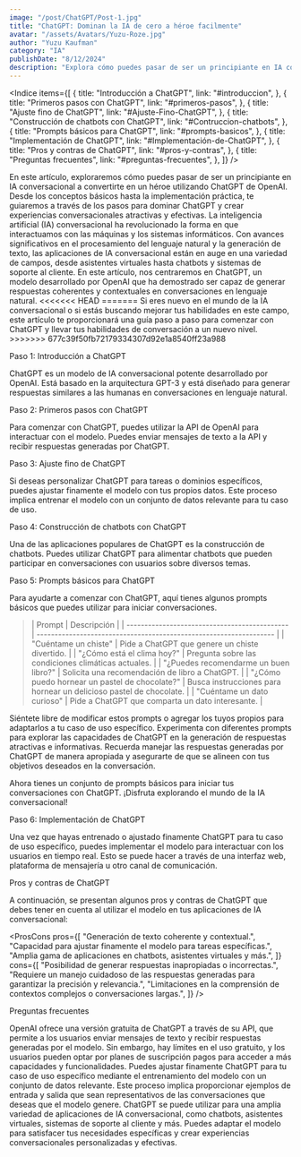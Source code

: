 ```yaml
---
image: "/post/ChatGPT/Post-1.jpg"
title: "ChatGPT: Dominan la IA de cero a héroe facilmente"
avatar: "/assets/Avatars/Yuzu-Roze.jpg"
author: "Yuzu Kaufman"
category: "IA"
publishDate: "8/12/2024"
description: "Explora cómo puedes pasar de ser un principiante en IA conversacional a convertirte en un héroe utilizando ChatGPT de OpenAI."
---
```


<Indice
  items={[
    {
      title: "Introducción a ChatGPT",
      link: "#introduccion",
    },
    {
      title: "Primeros pasos con ChatGPT",
      link: "#primeros-pasos",
    },
    {
      title: "Ajuste fino de ChatGPT",
      link: "#Ajuste-Fino-ChatGPT",
    },
    {
      title: "Construcción de chatbots con ChatGPT",
      link: "#Contruccion-chatbots",
    },
    {
      title: "Prompts básicos para ChatGPT",
      link: "#prompts-basicos",
    },
    {
      title: "Implementación de ChatGPT",
      link: "#Implementación-de-ChatGPT",
    },
    {
      title: "Pros y contras de ChatGPT",
      link: "#pros-y-contras",
    },
    {
      title: "Preguntas frecuentes",
      link: "#preguntas-frecuentes",
    },
  ]}
/>

<Parrafo>
  En este artículo, exploraremos cómo puedes pasar de ser un principiante en IA conversacional a convertirte en un héroe
  utilizando ChatGPT de OpenAI. Desde los conceptos básicos hasta la implementación práctica, te guiaremos a través de los pasos
  para dominar ChatGPT y crear experiencias conversacionales atractivas y efectivas.
</Parrafo>

<ImageMDX src="/assets/Hero/Hero.png" alt="ChatGPT: De cero a héroe en IA conversacional" width={1200} height={800} />

<Parrafo>
  La inteligencia artificial (IA) conversacional ha revolucionado la forma en que interactuamos con las máquinas y los sistemas
  informáticos. Con avances significativos en el procesamiento del lenguaje natural y la generación de texto, las aplicaciones de
  IA conversacional están en auge en una variedad de campos, desde asistentes virtuales hasta chatbots y sistemas de soporte al
  cliente.
</Parrafo>

<Alert type="warning">
  En este artículo, nos centraremos en ChatGPT, un modelo desarrollado por OpenAI que ha demostrado ser capaz de generar
  respuestas coherentes y contextuales en conversaciones en lenguaje natural.
<<<<<<< HEAD
=======
</Alert>

<Alert type="info">
  Si eres nuevo en el mundo de la IA conversacional o si estás buscando mejorar tus habilidades en este campo, este artículo te
  proporcionará una guía paso a paso para comenzar con ChatGPT y llevar tus habilidades de conversación a un nuevo nivel.
>>>>>>> 677c39f50fb72179334307d92e1a8540ff23a988
</Alert>

<SubTitulo id="introduccion"> Paso 1: Introducción a ChatGPT </SubTitulo>

<Parrafo>
  ChatGPT es un modelo de IA conversacional potente desarrollado por OpenAI. Está basado en la arquitectura GPT-3 y está diseñado
  para generar respuestas similares a las humanas en conversaciones en lenguaje natural.
</Parrafo>

<Divider />

<YouTubeVideo url="https://www.youtube.com/watch?v=D9byh4MAsUQ" />

<SubSeccion id="primeros-pasos">Paso 2: Primeros pasos con ChatGPT </SubSeccion>

<Parrafo>
  Para comenzar con ChatGPT, puedes utilizar la API de OpenAI para interactuar con el modelo. Puedes enviar mensajes de texto a la
  API y recibir respuestas generadas por ChatGPT.
</Parrafo>

<SubSeccion id="Ajuste-Fino-ChatGPT">Paso 3: Ajuste fino de ChatGPT</SubSeccion>

<Parrafo>
  Si deseas personalizar ChatGPT para tareas o dominios específicos, puedes ajustar finamente el modelo con tus propios datos.
  Este proceso implica entrenar el modelo con un conjunto de datos relevante para tu caso de uso.
</Parrafo>

<SubSeccion id="Contruccion-chatbots">Paso 4: Construcción de chatbots con ChatGPT</SubSeccion>

<Parrafo>
  Una de las aplicaciones populares de ChatGPT es la construcción de chatbots. Puedes utilizar ChatGPT para alimentar chatbots que
  pueden participar en conversaciones con usuarios sobre diversos temas.
</Parrafo>

<SubSeccion id="prompts-basicos">Paso 5: Prompts básicos para ChatGPT</SubSeccion>

<Parrafo>
  Para ayudarte a comenzar con ChatGPT, aquí tienes algunos prompts básicos que puedes utilizar para iniciar conversaciones.
</Parrafo>

<BlockQuote>
| Prompt                                        | Descripción                                                        |
| --------------------------------------------- | ------------------------------------------------------------------ |
| "Cuéntame un chiste"                          | Pide a ChatGPT que genere un chiste divertido.                     |
| "¿Cómo está el clima hoy?"                    | Pregunta sobre las condiciones climáticas actuales.                |
| "¿Puedes recomendarme un buen libro?"         | Solicita una recomendación de libro a ChatGPT.                     |
| "¿Cómo puedo hornear un pastel de chocolate?" | Busca instrucciones para hornear un delicioso pastel de chocolate. |
| "Cuéntame un dato curioso"                    | Pide a ChatGPT que comparta un dato interesante.                   |

</BlockQuote>

<Divider />

<YouTubeVideo url="https://www.youtube.com/watch?v=UpDx8oNy3g4" />

<Divider />

<Alert>
  Siéntete libre de modificar estos prompts o agregar los tuyos propios para adaptarlos a tu caso de uso específico. Experimenta
  con diferentes prompts para explorar las capacidades de ChatGPT en la generación de respuestas atractivas e informativas.
</Alert>

<Parrafo>
  Recuerda manejar las respuestas generadas por ChatGPT de manera apropiada y
  asegurarte de que se alineen con tus objetivos deseados en la conversación.

Ahora tienes un conjunto de prompts básicos para iniciar tus conversaciones con ChatGPT. ¡Disfruta explorando el mundo de la IA conversacional!

</Parrafo>

<SubSeccion id="Implementación-de-ChatGPT">Paso 6: Implementación de ChatGPT</SubSeccion>

<Parrafo>
  Una vez que hayas entrenado o ajustado finamente ChatGPT para tu caso de uso específico, puedes implementar el modelo para
  interactuar con los usuarios en tiempo real. Esto se puede hacer a través de una interfaz web, plataforma de mensajería u otro
  canal de comunicación.
</Parrafo>

<SubSeccion id="pros-y-contras">Pros y contras de ChatGPT</SubSeccion>

<Parrafo>
  A continuación, se presentan algunos pros y contras de ChatGPT que debes tener en cuenta al utilizar el modelo en tus
  aplicaciones de IA conversacional:
</Parrafo>

<ProsCons
  pros={[
    "Generación de texto coherente y contextual.",
    "Capacidad para ajustar finamente el modelo para tareas específicas.",
    "Amplia gama de aplicaciones en chatbots, asistentes virtuales y más.",
  ]}
  cons={[
    "Posibilidad de generar respuestas inapropiadas o incorrectas.",
    "Requiere un manejo cuidadoso de las respuestas generadas para garantizar la precisión y relevancia.",
    "Limitaciones en la comprensión de contextos complejos o conversaciones largas.",
  ]}
/>

<SubSeccion id="preguntas-frecuentes">Preguntas frecuentes</SubSeccion>

<Accordion title="¿ChatGPT es gratuito?">
  <Parrafo>
    OpenAI ofrece una versión gratuita de ChatGPT a través de su API, que permite a los usuarios enviar mensajes de texto y
    recibir respuestas generadas por el modelo. Sin embargo, hay límites en el uso gratuito, y los usuarios pueden optar por
    planes de suscripción pagos para acceder a más capacidades y funcionalidades.
  </Parrafo>
</Accordion>

<Accordion title="¿Cómo puedo ajustar finamente ChatGPT para mi caso de uso?">
  <Parrafo>
    Puedes ajustar finamente ChatGPT para tu caso de uso específico mediante el entrenamiento del modelo con un conjunto de datos
    relevante. Este proceso implica proporcionar ejemplos de entrada y salida que sean representativos de las conversaciones que
    deseas que el modelo genere.
  </Parrafo>
</Accordion>

<Accordion title="¿Qué tipo de aplicaciones puedo construir con ChatGPT?">
  <Parrafo>
    ChatGPT se puede utilizar para una amplia variedad de aplicaciones de IA conversacional, como chatbots, asistentes virtuales,
    sistemas de soporte al cliente y más. Puedes adaptar el modelo para satisfacer tus necesidades específicas y crear
    experiencias conversacionales personalizadas y efectivas.
  </Parrafo>
</Accordion>
